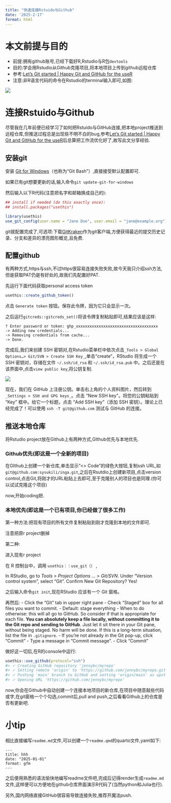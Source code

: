 ```yaml
---
title: "快速连接Rstuido与Github"
date: '2025-2-17'
format: html
---
```


# 本文前提与目的

- 前提:拥有github账号,已经下载好R,Rstudio与R包`devtools`
- 目的:学会用Rstudio从Github克隆项目,将本地项目上传到github远程仓库
- 参考:[Let’s Git started | Happy Git and GitHub for the useR](https://happygitwithr.com/)
- 注意:非R语言代码的命令在Rstudio的terminal输入即可,如图:

![](images/Pasted image 20250217060308.png)

# 连接Rstuido与Github

尽管我在几年前便已经学习了如何把Rstuido与GitHub连接,把本地project推送到远程仓库,但推送过程总是出现些不明不白的bug,参考[Let’s Git started | Happy Git and GitHub for the useR](https://happygitwithr.com/)后总算把工作流优化好了,故写此文分享经验.

## 安装git

安装 [Git for Windows](https://git-for-windows.github.io/)（也称为“Git Bash”）,直接接受默认配置即可.

如果已有git想要更新的话,输入命令`git update-git-for-windows`

然后输入以下R代码(注意把名字和邮箱换成自己的):

```r
## install if needed (do this exactly once):
## install.packages("usethis")

library(usethis)
use_git_config(user.name = "Jane Doe", user.email = "jane@example.org")
```

git就配置完成了,可选项:下载[GitKraken](https://www.gitkraken.com/)作为git客户端,方便获得最近的提交历史记录、分支和差异的漂亮图形概览,且免费.

## 配置github

有两种方式,https与ssh,不过https很容易连接失败失败,故今天我只介绍ssh方法,但是获取PAT仍是有好处的,故我们先配置好PAT.

先运行下面代码获取personal access token

```r
usethis::create_github_token()
```

点击 `Generate token` 按钮。保存此令牌，因为它只会显示一次。

之后运行`gitcreds::gitcreds_set()`将该令牌复制粘贴即可,结果应该是这样:

```
? Enter password or token: ghp_xxxxxxxxxxxxxxxxxxxxxxxxxxxxxxxxxxxx
-> Adding new credentials...
-> Removing credentials from cache...
-> Done.
```

完成后,我们来创建 SSH 密钥对,在Rstudio菜单栏中依次点击`_Tools > Global Options…> Git/SVN > Create SSH Key_`,单击“create”，RStudio 将生成一个 SSH 密钥对，存储在文件 `~/.ssh/id_rsa` 和 `~/.ssh/id_rsa.pub` 中。之后还是在该界面中,点击`view public key`,将公钥复制.



![](images/Pasted image 202502170623f0.png)

现在，我们在 GitHub 上注册公钥。单击右上角的个人资料图片，然后转到 `_Settings > SSH and GPG keys_`。点击 “New SSH key”。将您的公钥粘贴到 “Key” 框中。给它一个标题，点击 “Add SSH key”（添加 SSH 密钥）。理论上已经完成了！可以使用 `ssh -T git@github.com` 测试与 GitHub 的连接。

## 推送本地仓库

将Rstudio project放在Github上有两种方式,GIthub优先与本地优先.

### Github优先(即这是一个全新的项目)

在GIthub上创建一个新仓库,单击显示“<> Code”的绿色大按钮,复制ssh URL,如`git@github.com:sysukili/inga.git`,之后在Rsutdio上创建新项目,点击version control,点击Git,将刚才的URL粘贴上去即可,至于克隆别人的项目也是同理.(你可以试试克隆这个项目)

now,开始coding把.

### 本地优先(即这是一个已有项目,你已经做了很多工作)

第一种方法:把现有项目的所有文件复制粘贴到刚才克隆到本地的文件即可.

注意把原r project删掉

第二种:

进入现有r project

在 R 控制台中，调用 `usethis：：use_git（）` ,

In RStudio, go to _Tools > Project Options … > Git/SVN_. Under “Version control system”, select “Git”. Confirm New Git Repository? Yes!

之后输入命令`git init`,现在RStudio 应该有一个 Git 窗格。

再然后:
- Click the “Git” tab in upper right pane
- Check “Staged” box for all files you want to commit.
    - Default: stage everything
    - When to do otherwise: this will all go to GitHub. So consider if that is appropriate for each file. **You can absolutely keep a file locally, without committing it to the Git repo and sending to GitHub**. Just let it sit there in your Git pane, without being staged. No harm will be done. If this is a long-term situation, list the file in `.gitignore`.
- If you’re not already in the Git pop-up, click “Commit”
- Type a message in “Commit message”.
- Click “Commit”

做好这一切后,在R的console中运行:


```r
usethis::use_github(protocol="ssh")
#> ✓ Creating GitHub repository 'jennybc/myrepo'
#> ✓ Setting remote 'origin' to 'https://github.com/jennybc/myrepo.git'
#> ✓ Pushing 'main' branch to GitHub and setting 'origin/main' as upstream branch
#> ✓ Opening URL 'https://github.com/jennybc/myrepo'
```

now,你会在Github中自动创建一个连接本地项目的新仓库,在项目中随意敲些代码或字,在git窗格一个个勾选,commit后,pull and push,之后看看Github上的仓库是否有更新吧.

# 小tip

相比直接编写`readme.md`文件,可以创建一个`readme.qmd`的quarto文件,yaml如下:

```
---
title: hhh
date: "2025-01-01"
format: gfm
---
```

之后便用熟悉的语法愉快地编写readme文件吧,完成后记得render生成`readme.md`文件,这样便可以方便地在github仓库界面演示R代码了(当然python和Julia也行).

另外,国内网络直接GitHub很容易导致连接失败,推荐开魔法push.